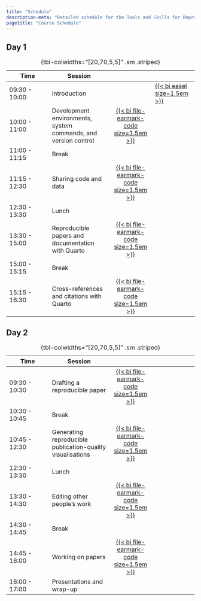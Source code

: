 ```yaml
---
title: "Schedule"
description-meta: "Detailed schedule for the Tools and Skills for Reproducible Transport Research course, including session timings and topics."
pagetitle: "Course Schedule"
---
```


## Day 1

| Time | Session  |   |   |
|-----------------|-----------------------|:---------------:|-----------------|
| 09:30 - 10:00 | Introduction |  | [{{< bi easel size=1.5em >}}](schedule.qmd) |
| 10:00 - 11:00 | Development environments, system commands, and version control | [{{< bi file-earmark-code size=1.5em >}}](day1-s1.qmd) |  |
| 11:00 - 11:15 | Break |  |  |
| 11:15 - 12:30 | Sharing code and data | [{{< bi file-earmark-code size=1.5em >}}](day1-s2.qmd) |  |
| 12:30 - 13:30 | Lunch |  |  |
| 13:30 - 15:00 | Reproducible papers and documentation with Quarto | [{{< bi file-earmark-code size=1.5em >}}](day1-s3.qmd) |  |
| 15:00 - 15:15 | Break |  |  |
| 15:15 - 16:30 | Cross-references and citations with Quarto | [{{< bi file-earmark-code size=1.5em >}}](day1-s4.qmd) |  |

: {tbl-colwidths="\[20,70,5,5\]" .sm .striped}

## Day 2

| Time | Session  |   |   |
|-----------------|-----------------------|:---------------:|-----------------|
| 09:30 - 10:30 | Drafting a reproducible paper | [{{< bi file-earmark-code size=1.5em >}}](day2-s5.qmd) | | |
| 10:30 - 10:45 | Break | | | 
| 10:45 - 12:30 | Generating reproducible publication-quality visualisations | [{{< bi file-earmark-code size=1.5em >}}](day2-s6.qmd) | |
| 12:30 - 13:30 | Lunch | | | 
| 13:30 - 14:30 | Editing other people's work | [{{< bi file-earmark-code size=1.5em >}}](day2-s7.qmd) | |
| 14:30 - 14:45 | Break | | | 
| 14:45 - 16:00 | Working on papers | [{{< bi file-earmark-code size=1.5em >}}](day2-s8.qmd) | |
| 16:00 - 17:00 | Presentations and wrap-up | | | 

: {tbl-colwidths="\[20,70,5,5\]" .sm .striped}

```{=html}
<!-- Ideas:
- Web app development
- Visualisation
- Getting your work out there
- Deciding which tools to use -->
```

